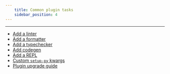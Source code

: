 ```yaml
---
    title: Common plugin tasks
    sidebar_position: 4
---
```


---

- [Add a linter](./add-a-linter.mdx)
- [Add a formatter](./add-a-formatter.mdx)
- [Add a typechecker](./add-a-typechecker.mdx)
- [Add codegen](./add-codegen.mdx)
- [Add a REPL](./add-a-repl.mdx)
- [Custom `setup-py` kwargs](./custom-setup-py-kwargs.mdx)
- [Plugin upgrade guide](./plugin-upgrade-guide.mdx)
